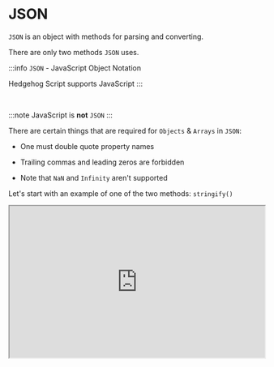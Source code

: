 

# JSON

`JSON` is an object with methods for parsing and converting.


There are only two methods `JSON` uses. 


:::info
`JSON` - JavaScript Object Notation

Hedgehog Script supports JavaScript
:::

<p>&nbsp;</p>

:::note
JavaScript is **not** `JSON`
:::

There are certain things that are required for `Objects` & `Arrays` in `JSON`: 

- One must double quote property names 

- Trailing commas and leading zeros are forbidden

- Note that `NaN` and `Infinity` aren't supported

Let's start with an example of one of the two methods: `stringify()`


<iframe
    src="https://hlab.app/s/docs/json2_hbook"
    width="100%"
    height="300px" />

Note that one can also embed or nest `JSON`:

<iframe
    src="https://hlab.app/s/docs/json3_hbook"
    width="100%"
    height="500px" />

:::tip

Use `JSON.stringify()` to convert certain objects into strings
:::

The mentioned methods are: `JSON.parse()` and `JSON.stringify` (both `static`). 

The effective difference is parse transforms the string into `JSON` while stringify returns a `JSON` string. 

Both methods have `replacer` and `reviver` as option fields. `reviver` allows for interpreting what `replacer` has replaced. Here's an example:


Let's have a demo of `JSON.parse()` & `JSON.stringify()`:

<iframe
    src="https://hlab.app/s/docs/json4_hbook"
    width="100%"
    height="400px" />

Here's an example using the mentioned `reviver` and `replacer` options:

<iframe
    src="https://hlab.app/s/docs/json_hbook"
    width="100%"
    height="500px" />

:::info
`JSON` can be an in-depth topic - this is only an introduction. 

Check out the MDN page for `JSON` here: [JSON MDN docs](https://developer.mozilla.org/en-US/docs/Web/JavaScript/Reference/Global_Objects/JSON)
:::